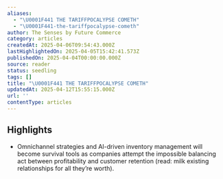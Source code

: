```yaml
---
aliases:
  - "\U0001F441️ THE TARIFFPOCALYPSE COMETH"
  - "\U0001F441️-the-tariffpocalypse-cometh"
author: The Senses by Future Commerce
category: articles
createdAt: 2025-04-06T09:54:43.000Z
lastHighlightedOn: 2025-04-05T15:42:41.573Z
publishedOn: 2025-04-04T00:00:00.000Z
source: reader
status: seedling
tags: []
title: "\U0001F441️ THE TARIFFPOCALYPSE COMETH"
updatedAt: 2025-04-12T15:55:15.000Z
url: ''
contentType: articles
---
```

## Highlights

- Omnichannel strategies and AI-driven inventory management will become survival tools as companies attempt the impossible balancing act between profitability and customer retention (read: milk existing relationships for all they’re worth).

